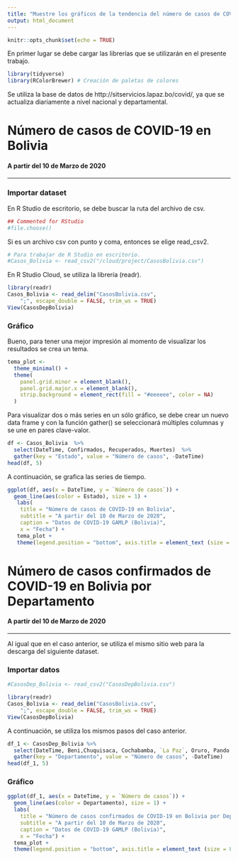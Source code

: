 ---
title: "Muestre los gráficos de la tendencia del número de casos de COVID-19 en Bolivia (Nacional y por departamento)"
output: html_document
---

```{r setup, include=FALSE}
knitr::opts_chunk$set(echo = TRUE)
```

En primer lugar se debe cargar las librerías que se utilizarán en el presente trabajo.

```{r}
library(tidyverse)
library(RColorBrewer) # Creación de paletas de colores
```

Se utiliza la base de datos de http://sitservicios.lapaz.bo/covid/, ya que se actualiza diariamente a nivel nacional y departamental. 

# Número de casos de COVID-19 en Bolivia
####  A partir del 10 de Marzo de 2020
*** 

### Importar dataset

En R Studio de escritorio, se debe buscar la ruta del archivo de csv.

```{r}
## Commented for RStudio
#file.choose()
```

Si es un archivo csv con punto y coma, entonces se elige read_csv2.

```{r}
# Para trabajar de R Studio en escritorio.
#Casos_Bolivia <- read_csv2("/cloud/project/CasosBolivia.csv")
```

En R Studio Cloud, se utiliza la librería (readr).

```{r}
library(readr)
Casos_Bolivia <- read_delim("CasosBolivia.csv", 
    ";", escape_double = FALSE, trim_ws = TRUE)
View(CasosDepBolivia)
```

### Gráfico

Bueno, para tener una mejor impresión al momento de visualizar los resultados se crea un tema.

```{r}
tema_plot <- 
  theme_minimal() +
  theme(
    panel.grid.minor = element_blank(),
    panel.grid.major.x = element_blank(),
    strip.background = element_rect(fill = "#eeeeee", color = NA)
  ) 
```

Para visualizar dos o más series en un sólo gráfico, se debe crear un nuevo data frame y con la función gather() se seleccionará múltiples columnas y se une en pares clave-valor. 

```{r}
df <- Casos_Bolivia  %>%
  select(DateTime, Confirmados, Recuperados, Muertes)  %>%
  gather(key = "Estado", value = "Número de casos", -DateTime)
head(df, 5)
```

A continuación, se grafica las series de tiempo.

```{r}
ggplot(df, aes(x = DateTime, y = `Número de casos`)) +
  geom_line(aes(color = Estado), size = 1) +
   labs(
    title = "Número de casos de COVID-19 en Bolivia",
    subtitle = "A partir del 10 de Marzo de 2020",
    caption = "Datos de COVID-19 GAMLP (Bolivia)",
    x = "Fecha") +
   tema_plot +
   theme(legend.position = "bottom", axis.title = element_text (size = 8))
```


# Número de casos confirmados de COVID-19 en Bolivia por Departamento
####  A partir del 10 de Marzo de 2020
*** 

Al igual que en el caso anterior, se utiliza el mismo sitio web para la descarga del siguiente dataset.

### Importar datos 

```{r}
#CasosDep_Bolivia <- read_csv2("CasosDepBolivia.csv")
```

```{r}
library(readr)
Casos_Bolivia <- read_delim("CasosBolivia.csv", 
    ";", escape_double = FALSE, trim_ws = TRUE)
View(CasosDepBolivia)
```

A continuación, se utiliza los mismos pasos del caso anterior.

```{r}
df_1 <- CasosDep_Bolivia %>%
  select(DateTime, Beni,Chuquisaca, Cochabamba, `La Paz`, Oruro, Pando, Potosi, `Santa Cruz`, Tarija) %>%
  gather(key = "Departamento", value = "Número de casos", -DateTime)
head(df_1, 5)
```

### Gráfico

```{r}
ggplot(df_1, aes(x = DateTime, y = `Número de casos`)) +
  geom_line(aes(color = Departamento), size = 1) +
  labs(
    title = "Número de casos confirmados de COVID-19 en Bolivia por Departamento",
    subtitle = "A partir del 10 de Marzo de 2020",
    caption = "Datos de COVID-19 GAMLP (Bolivia)",
    x = "Fecha") +
  tema_plot +
  theme(legend.position = "bottom", axis.title = element_text (size = 8))
```


